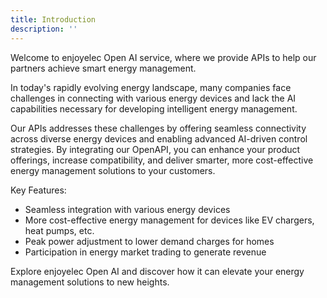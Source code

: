 ```yaml
---
title: Introduction
description: ''
---
```

Welcome to enjoyelec Open AI service, where we provide APIs to help our partners achieve smart energy management.

In today's rapidly evolving energy landscape, many companies face challenges in connecting with various energy devices and lack the AI capabilities necessary for developing intelligent energy management.

Our APIs addresses these challenges by offering seamless connectivity across diverse energy devices and enabling advanced AI-driven control strategies. By integrating our OpenAPI, you can enhance your product offerings, increase compatibility, and deliver smarter, more cost-effective energy management solutions to your customers.

Key Features: <br/>
- Seamless integration with various energy devices<br/>
- More cost-effective energy management for devices like EV chargers, heat pumps, etc.<br/>
- Peak power adjustment to lower demand charges for homes<br/>
- Participation in energy market trading to generate revenue<br/>

Explore enjoyelec Open AI and discover how it can elevate your energy management solutions to new heights.





